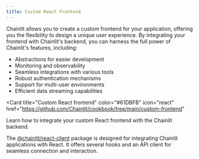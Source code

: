 ```yaml
---
title: Custom React Frontend
---
```


Chainlit allows you to create a custom frontend for your application, offering you the flexibility to design a unique user experience. By integrating your frontend with Chainlit's backend, you can harness the full power of Chainlit's features, including:

- Abstractions for easier development
- Monitoring and observability
- Seamless integrations with various tools
- Robust authentication mechanisms
- Support for multi-user environments
- Efficient data streaming capabilities

<Card
  title="Custom React frontend"
  color="#61DBFB"
  icon="react"
  href="https://github.com/Chainlit/cookbook/tree/main/custom-frontend"
>
  Learn how to integrate your custom React frontend with the Chainlit backend.
</Card>

The [@chainlit/react-client](https://www.npmjs.com/package/@chainlit/react-client) package is designed for integrating Chainlit applications with React. It offers several hooks and an API client for seamless connection and interaction.
